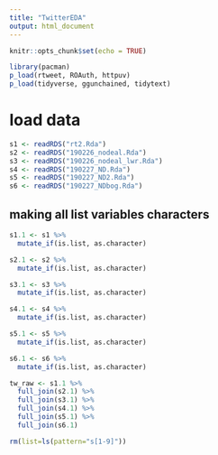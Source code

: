 ```yaml
---
title: "TwitterEDA"
output: html_document
---
```


```r
knitr::opts_chunk$set(echo = TRUE)

library(pacman)
p_load(rtweet, ROAuth, httpuv)
p_load(tidyverse, ggunchained, tidytext)
```

# load data
```r
s1 <- readRDS("rt2.Rda")
s2 <- readRDS("190226_nodeal.Rda")
s3 <- readRDS("190226_nodeal_lwr.Rda")
s4 <- readRDS("190227_ND.Rda")
s5 <- readRDS("190227_ND2.Rda")
s6 <- readRDS("190227_NDbog.Rda")
```

## making all list variables characters
```r
s1.1 <- s1 %>%
  mutate_if(is.list, as.character)

s2.1 <- s2 %>%
  mutate_if(is.list, as.character)

s3.1 <- s3 %>%
  mutate_if(is.list, as.character)

s4.1 <- s4 %>%
  mutate_if(is.list, as.character)

s5.1 <- s5 %>%
  mutate_if(is.list, as.character)

s6.1 <- s6 %>%
  mutate_if(is.list, as.character)

tw_raw <- s1.1 %>%
  full_join(s2.1) %>%
  full_join(s3.1) %>%
  full_join(s4.1) %>%
  full_join(s5.1) %>%
  full_join(s6.1)

rm(list=ls(pattern="s[1-9]"))
```